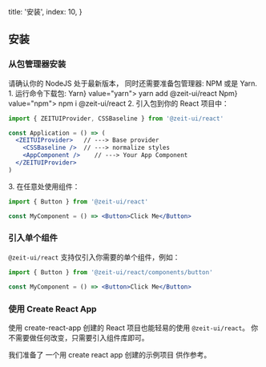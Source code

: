 
  title: '安装',
  index: 10,
}

## 安装

### 从包管理器安装

<Note>
请确认你的 <Link pure href="https://nodejs.org/en/download/">NodeJS</Link> 处于最新版本，
同时还需要准备包管理器: <Link pure href="https://www.npmjs.com/">NPM</Link> 或是 <Link pure href="https://yarnpkg.com/">Yarn</Link>.
</Note>
<Spacer y={1} />
<Dot type="success" /> 1. 运行命令下载包:
<Spacer y={.8} />
<Tabs initialValue="yarn" style={{ width: '90%', margin: '0 auto' }}>
  <Tabs.Item label={<span><Spacer x={.3} inline />Yarn<Spacer x={.3} inline /></span>} value="yarn">
    <Spacer y={.6} />
    <Snippet width="400px">yarn add @zeit-ui/react</Snippet>
  </Tabs.Item>
  <Tabs.Item label={<span><Spacer x={.3} inline />Npm<Spacer x={.3} inline /></span>} value="npm">
    <Spacer y={.6} />
    <Snippet width="400px">npm i @zeit-ui/react</Snippet>
  </Tabs.Item>
</Tabs>
<Spacer y={1.5} />
<Dot type="success" /> 2. 引入包到你的 React 项目中：

<Display width="90%">

```jsx
import { ZEITUIProvider, CSSBaseline } from '@zeit-ui/react'

const Application = () => (
  <ZEITUIProvider>   // ---> Base provider
    <CSSBaseline />  // ---> normalize styles
    <AppComponent />    // ---> Your App Component
  </ZEITUIProvider>
)
```

</Display>

<Spacer y={1.5} />
<Dot type="success" /> 3. 在任意处使用组件：

<Display width="90%">

```jsx
import { Button } from '@zeit-ui/react'

const MyComponent = () => <Button>Click Me</Button>
```

</Display>

<Spacer y={3} />

### 引入单个组件

`@zeit-ui/react` 支持仅引入你需要的单个组件，例如：

<Display width="90%">

```jsx
import { Button } from '@zeit-ui/react/components/button'

const MyComponent = () => <Button>Click Me</Button>
```

</Display>

<Spacer y={3} />

### 使用 Create React App

使用 <Link pure color target="_blank" rel="nofollow" href="https://github.com/facebook/create-react-app">create-react-app</Link> 创建的 React 项目也能轻易的使用 `@zeit-ui/react`。
你不需要做任何改变，只需要引入组件库即可。

我们准备了 <Link target="_blank" pure color rel="nofollow" href="https://github.com/zeit-ui/react-getting-started">一个用 create react app 创建的示例项目</Link> 供作参考。



